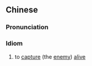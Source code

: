 ==Chinese==
{{zh-forms|type=22}}

===Pronunciation===
{{zh-pron
|m=shēngqín huózhuō
|cat=id
}}

===Idiom===
{{zh-idiom}}

# to [[capture]] (the [[enemy]]) [[alive]]